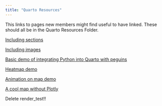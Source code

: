 ```yaml
---
title: "Quarto Resources" 
---
```


This links to pages new members might find useful to have linked. These should all be in the Quarto Resources Folder. 

[Including sections](section.qmd)

[Including images](image test.qmd)

[Basic demo of integrating Python into Quarto with peguins](exact_penguin.qmd)

[Heatmap demo](kosmontDraft.qmd)

[Animation on map demo](map.qmd)

[A cool map without Plotly](workingmap.qmd)


Delete render_test!! 
